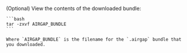 (Optional) View the contents of the downloaded bundle:

    ```bash
    tar -zxvf AIRGAP_BUNDLE
    ```

    Where `AIRGAP_BUNDLE` is the filename for the `.airgap` bundle that you downloaded.